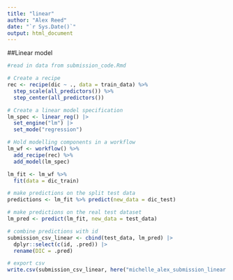 ```yaml
---
title: "linear"
author: "Alex Reed"
date: "`r Sys.Date()`"
output: html_document
---
```



##Linear model
```r

#read in data from submission_code.Rmd

# Create a recipe
rec <- recipe(dic ~ ., data = train_data) %>%
  step_scale(all_predictors()) %>%
  step_center(all_predictors())

# Create a linear model specification
lm_spec <- linear_reg() |>
  set_engine("lm") |>
  set_mode("regression")

# Hold modelling components in a workflow
lm_wf <- workflow() %>% 
  add_recipe(rec) %>% 
  add_model(lm_spec)

lm_fit <- lm_wf %>% 
  fit(data = dic_train)

# make predictions on the split test data 
predictions <- lm_fit %>% predict(new_data = dic_test)

# make predictions on the real test dataset
lm_pred <- predict(lm_fit, new_data = test_data)

# combine predictions with id
submission_csv_linear <- cbind(test_data, lm_pred) |> 
  dplyr::select(c(id, .pred)) |> 
  rename(DIC = .pred)

# export csv
write.csv(submission_csv_linear, here("michelle_alex_submission_linear.csv"), row.names = FALSE)
```

